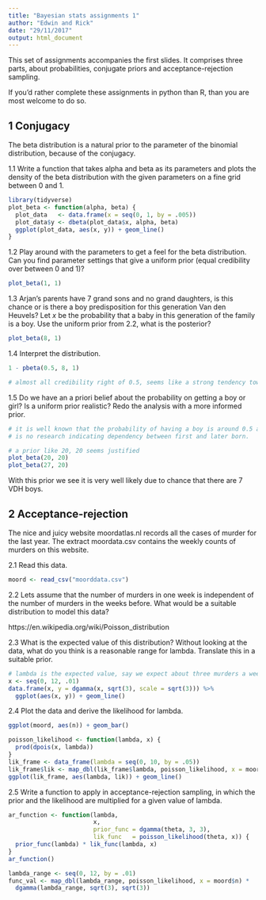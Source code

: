```yaml
---
title: "Bayesian stats assignments 1"
author: "Edwin and Rick"
date: "29/11/2017"
output: html_document
---
```


This set of assignments accompanies the first slides. It comprises three parts, about probabilities, conjugate priors and acceptance-rejection sampling. 

If you'd rather complete these assignments in python than R, than you are most welcome to do so.

## 1 Conjugacy

The beta distribution is a natural prior to the parameter of the binomial distribution, because of the conjugacy. 

1.1 Write a function that takes alpha and beta as its parameters and plots the density of the beta distribution with the given parameters on a fine grid between 0 and 1.

```r
library(tidyverse)
plot_beta <- function(alpha, beta) {
  plot_data   <- data.frame(x = seq(0, 1, by = .005))
  plot_data$y <- dbeta(plot_data$x, alpha, beta)
  ggplot(plot_data, aes(x, y)) + geom_line()
}
```

1.2 Play around with the parameters to get a feel for the beta distribution. Can you find parameter settings that give a uniform prior (equal credibility over between 0 and 1)?

```r
plot_beta(1, 1)
```

1.3 Arjan's parents have 7 grand sons and no grand daughters, is this chance or is there a boy predisposition for this generation Van den Heuvels? Let $x$ be the probability that a baby in this generation of the family is a boy. Use the uniform prior from 2.2, what is the posterior?

```r
plot_beta(8, 1)
```

1.4 Interpret the distribution.

```r
1 - pbeta(0.5, 8, 1)

# almost all credibility right of 0.5, seems like a strong tendency towards boys in the family.
```

1.5 Do we have an a priori belief about the probability on getting a boy or girl? Is a uniform prior realistic? Redo the analysis with a more informed prior.

```r
# it is well known that the probability of having a boy is around 0.5 and there
# is no research indicating dependency between first and later born.

# a prior like 20, 20 seems justified
plot_beta(20, 20)
plot_beta(27, 20)
```

With this prior we see it is very well likely due to chance that there are 7 VDH boys.

## 2 Acceptance-rejection

The nice and juicy website moordatlas.nl records all the cases of murder for the last year. The extract moordata.csv contains the weekly counts of murders on this website. 

2.1 Read this data.

```r
moord <- read_csv("moorddata.csv")
```

2.2  Lets assume that the number of murders in one week is independent of the number of murders in the weeks before. What would be a suitable distribution to model this data?

https://en.wikipedia.org/wiki/Poisson_distribution

2.3 What is the expected value of this distribution? Without looking at the data, what do you think is a reasonable range for lambda. Translate this in a suitable prior.

```r
# lambda is the expected value, say we expect about three murders a week
x <- seq(0, 12, .01)
data.frame(x, y = dgamma(x, sqrt(3), scale = sqrt(3))) %>% 
  ggplot(aes(x, y)) + geom_line()
```

2.4 Plot the data and derive the likelihood for lambda.

```r
ggplot(moord, aes(n)) + geom_bar()
```

```r
poisson_likelihood <- function(lambda, x) {
  prod(dpois(x, lambda))
}
lik_frame <- data_frame(lambda = seq(0, 10, by = .05))
lik_frame$lik <- map_dbl(lik_frame$lambda, poisson_likelihood, x = moord$n)
ggplot(lik_frame, aes(lambda, lik)) + geom_line()
```

2.5 Write a function to apply in acceptance-rejection sampling, in which the prior and the likelihood are multiplied for a given value of lambda.

```r
ar_function <- function(lambda,
                        x,
                        prior_func = dgamma(theta, 3, 3),
                        lik_func   = poisson_likelihood(theta, x)) {
  prior_func(lambda) * lik_func(lambda, x)
}
ar_function()
```


```r
lambda_range <- seq(0, 12, by = .01)
func_val <- map_dbl(lambda_range, poisson_likelihood, x = moord$n) * 
  dgamma(lambda_range, sqrt(3), sqrt(3))
  
```



